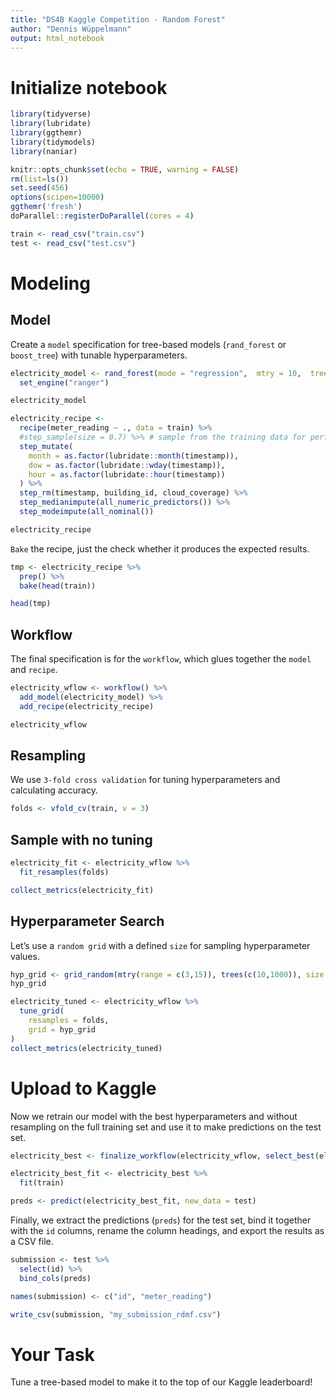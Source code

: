 ```yaml
---
title: "DS4B Kaggle Competition - Random Forest"
author: "Dennis Wüppelmann"
output: html_notebook
---
```

# Initialize notebook

```r
library(tidyverse)
library(lubridate)
library(ggthemr)
library(tidymodels)
library(naniar)

knitr::opts_chunk$set(echo = TRUE, warning = FALSE)
rm(list=ls())
set.seed(456)
options(scipen=10000)
ggthemr('fresh')
doParallel::registerDoParallel(cores = 4)

train <- read_csv("train.csv")
test <- read_csv("test.csv")

```

# Modeling

## Model

Create a `model` specification for tree-based models (`rand_forest` or `boost_tree`) with tunable hyperparameters.

```r
electricity_model <- rand_forest(mode = "regression",  mtry = 10,  trees = 600) %>%
  set_engine("ranger")

electricity_model

electricity_recipe <- 
  recipe(meter_reading ~ ., data = train) %>%
  #step_sample(size = 0.7) %>% # sample from the training data for performance reasons
  step_mutate(
    month = as.factor(lubridate::month(timestamp)),
    dow = as.factor(lubridate::wday(timestamp)),
    hour = as.factor(lubridate::hour(timestamp))
  ) %>% 
  step_rm(timestamp, building_id, cloud_coverage) %>% 
  step_medianimpute(all_numeric_predictors()) %>% 
  step_modeimpute(all_nominal())

electricity_recipe

```

`Bake` the recipe, just the check whether it produces the expected results.

```r
tmp <- electricity_recipe %>% 
  prep() %>% 
  bake(head(train))

head(tmp)

```

## Workflow

The final specification is for the `workflow`, which glues together the `model` and `recipe`.

```r
electricity_wflow <- workflow() %>% 
  add_model(electricity_model) %>% 
  add_recipe(electricity_recipe)

electricity_wflow

```

## Resampling

We use `3-fold cross validation` for tuning hyperparameters and calculating accuracy.

```r
folds <- vfold_cv(train, v = 3)

```

## Sample with no tuning
```r
electricity_fit <- electricity_wflow %>% 
  fit_resamples(folds)

collect_metrics(electricity_fit)
```

## Hyperparameter Search

Let's use a `random grid` with a defined `size` for sampling hyperparameter values.

```r
hyp_grid <- grid_random(mtry(range = c(3,15)), trees(c(10,1000)), size = 10)
hyp_grid

electricity_tuned <- electricity_wflow %>% 
  tune_grid(
    resamples = folds,
    grid = hyp_grid
)
collect_metrics(electricity_tuned)
```


# Upload to Kaggle

Now we retrain our model with the best hyperparameters and without resampling on the full training set and use it to make predictions on the test set.

```r
electricity_best <- finalize_workflow(electricity_wflow, select_best(electricity_fit, "rmse"))

electricity_best_fit <- electricity_best %>% 
  fit(train)

preds <- predict(electricity_best_fit, new_data = test)

```

Finally, we extract the predictions (`preds`) for the test set, bind it together with the `id` columns, rename the column headings, and export the results as a CSV file.

```r
submission <- test %>%
  select(id) %>% 
  bind_cols(preds)

names(submission) <- c("id", "meter_reading")

write_csv(submission, "my_submission_rdmf.csv")

```

# Your Task

Tune a tree-based model to make it to the top of our Kaggle leaderboard!
